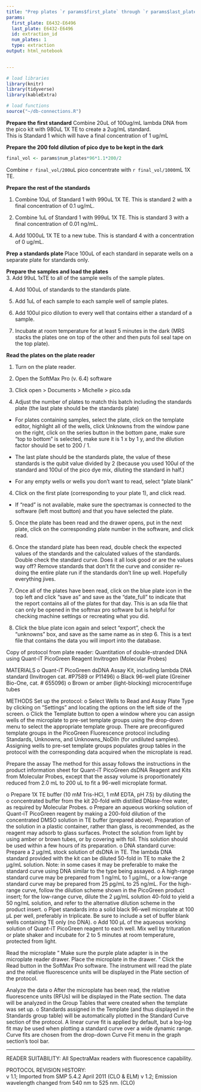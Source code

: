 ```yaml
---
title: "Prep plates `r params$first_plate` through `r params$last_plate` for quantification"
params:
  first_plate: E6432-E6496
  last_plate: E6432-E6496
  id: extraction_id
  num_plates: 1
  type: extraction
output: html_notebook

  
---
```


```r
# load libraries
library(knitr)
library(tidyverse)
library(kableExtra)

# load functions
source("~/db-connections.R")

```

**Prepare the first standard**
Combine 20uL of 100ug/mL lambda DNA from the pico kit with 980uL 1X TE to create a 2ug/mL standard.  
This is Standard 1 which will have a final concentration of 1 ug/mL

**Prepare the 200 fold dilution of pico dye to be kept in the dark**  

```r
final_vol <- params$num_plates*96*1.1*200/2
```
 
Combine `r final_vol/200`uL pico concentrate with `r final_vol/1000`mL 1X TE.  

**Prepare the rest of the standards**  

1. Combine 10uL of Standard 1 with 990uL 1X TE.  This is standard 2 with a final concentration of 0.1 ug/mL.  

2. Combine 1uL of Standard 1 with 999uL 1X TE. This is standard 3 with a final concentration of 0.01 ng/mL.  

<!-- 3. Combine 1uL of Standard 1 with 999uL 1X TE. This is standard 4 with a final concentration of 25 ng/mL.   -->

4. Add 1000uL 1X TE to a new tube. This is standard 4 with a concentration of 0 ug/mL.  

**Prep a standards plate **
Place 100uL of each standard in separate wells on a separate plate for standards only.



**Prepare the samples and load the plates**  
3. Add 99uL 1xTE to all of the sample wells of the sample plates.  

4. Add 100uL of standards to the standards plate.  

5. Add 1uL of each sample to each sample well of sample plates.  

6. Add 100ul pico dilution to every well that contains either a standard of a sample.  

7. Incubate at room temperature for at least 5 minutes in the dark (MRS stacks the plates one on top of the other and then puts foil seal tape on the top plate).  


**Read the plates on the plate reader**  

1. Turn on the plate reader.  


2. Open the SoftMax Pro (v. 6.4) software  

2. Click open > Documents > Michelle > pico.sda  

3. Adjust the number of plates to match this batch including the standards plate (the last plate should be the standards plate)  
  - For plates containing samples, select the plate, click on the template editor, highlight all of the wells, click Unknowns from the window pane on the right, click on the series button in the bottom pane, make sure "top to bottom" is selected, make sure it is 1 x by 1 y, and the dilution factor should be set to 200 / 1.    

  - The last plate should be the standards plate, the value of these standards is the qubit value divided by 2 (because you used 100ul of the standard and 100ul of the pico dye mix, diluting the standard in half.)  

  - For any empty wells or wells you don't want to read, select "plate blank"    

4. Click on the first plate (corresponding to your plate 1), and click read.  

  - If "read" is not available, make sure the spectramax is connected to the software (left most button) and that you have selected the plate.  

5. Once the plate has been read and the drawer opens, put in the next plate, click on the corresponding plate number in the software, and click read.  

6. Once the standard plate has been read, double check the expected values of the standards and the calculated values of the standards.  Double check the standard curve.  Does it all look good or are the values way off?  Remove standards that don't fit the curve and consider re-doing the entire plate run if the standards don't line up well.  Hopefully everything jives.  

6. Once all of the plates have been read, click on the blue plate icon in the top left and click "save as" and save as the "date_full" to indicate that the report contains all of the plates for that day.  This is an sda file that can only be opened in the softmax pro software but is helpful for checking machine settings or recreating what you did.  

7. Click the blue plate icon again and select "export", check the "unknowns" box, and save as the same name as in step 6.  This is a text file that contains the data you will import into the database.

Copy of protocol from plate reader:
Quantitation of double-stranded DNA using Quant-iT PicoGreen Reagent
Invitrogen (Molecular Probes)

MATERIALS
o     Quant-iT PicoGreen dsDNA Assay Kit, including lambda DNA standard (Invitrogen cat. #P7589 or  P11496)
o     Black 96-well plate (Greiner Bio-One, cat. # 655096)
o     Brown or amber (light-blocking) microcentrifuge tubes

METHODS
Set up the protocol:
o     Select Wells to Read and Assay Plate Type by clicking on "Settings" and locating the options on the left side of the screen.
o     Click the Template button to open a window where you can assign wells of the microplate to pre-set template groups using the drop-down menu to select the appropriate template group.  There are preconfigured template groups in the PicoGreen Fluorescence protocol including Standards, Unknowns, and Unknowns_NoDiln (for undiluted samples).  Assigning wells to pre-set template groups populates group tables in the protocol with the corresponding data acquired when the microplate is read.

Prepare the assay
The method for this assay follows the instructions in the product information sheet for Quant-iT PicoGreen dsDNA Reagent and Kits from Molecular Probes, except that the assay volume is proportionately reduced from 2.0 mL to 200 uL to fit a 96-well microplate format.

o     Prepare 1X TE buffer (10 mM Tris-HCl, 1 mM EDTA, pH 7.5) by diluting the
o     concentrated buffer from the kit 20-fold with distilled DNase-free water, as required by Molecular Probes.
o     Prepare an aqueous working solution of Quant-iT PicoGreen reagent by making a 200-fold dilution of the concentrated DMSO solution in TE buffer (prepared above).  Preparation of the solution in a plastic container, rather than glass, is recommended, as the reagent may adsorb to glass surfaces.  Protect the solution from light by using amber or brown tubes, or by covering with foil.  This solution should be used within a few hours of its preparation.
o     DNA standard curve: Prepare a 2 µg/mL stock solution of dsDNA in TE.  The lambda DNA standard provided with the kit can be diluted 50-fold in TE to make the 2 µg/mL solution.  Note: in some cases it may be preferable to make the standard curve using DNA similar to the type being assayed.
o     A high-range standard curve may be prepared from 1 ng/mL to 1 µg/mL, or a low-range standard curve may be prepared from 25 pg/mL to 25 ng/mL.  For the high-range curve, follow the dilution scheme shown in the PicoGreen product insert; for the low-range curve, dilute the 2 µg/mL solution 40-fold to yield a 50 ng/mL solution, and refer to the alternative dilution scheme in the product insert.
o     Pipet standards into a solid black 96-well microplate at 100 µL per well, preferably in triplicate.  Be sure to include a set of buffer blank wells containing TE only (no DNA).
o     Add 100 µL of the aqueous working solution of Quant-iT PicoGreen reagent to each well.  Mix well by trituration or plate shaker and incubate for  2 to 5 minutes at room temperature, protected from light.

Read the microplate
"     Make sure the purple plate adapter is in the microplate reader drawer.  Place the microplate in the drawer.
"     Click the Read button in the SoftMax Pro software. The instrument will read the plate and the relative fluorescence units will be displayed in the Plate section of the protocol.

 
Analyze the data
o     After the microplate has been read, the relative fluorescence units (RFUs) will be displayed in the Plate section.  The data will be analyzed in the Group Tables that were created when the template was set up.
o     Standards assigned in the Template (and thus displayed in the Standards group table) will be automatically plotted in the Standard Curve section of the protocol.  A linear curve fit is applied by default, but a log-log fit may be used when plotting a standard curve over a wide dynamic range.  Curve fits are chosen from the drop-down Curve Fit menu in the graph section's tool bar.


-----------------------------------------
READER SUITABILITY:
All SpectraMax readers with fluorescence capability.  

PROTOCOL REVISION HISTORY:  
v 1.1; Imported from SMP 5.4.2  April 2011 (CLO & ELM)
v 1.2;  Emission wavelength changed from 540 nm to 525 nm. (CLO)
